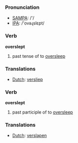 === Pronunciation ===
*[[w:SAMPA|SAMPA]]: /'/
*[[w:IPA|IPA]]: /'ovəɻslεpt/

=== Verb ===

'''overslept'''

# past tense of to [[oversleep]]

=== Translations ===
*[[Dutch]]: [[versliep]]

=== Verb ===

'''overslept'''

# past participle of to [[oversleep]]

=== Translations ===
*[[Dutch]]: [[verslapen]]